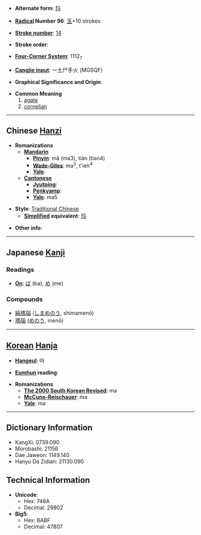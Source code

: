 * '''Alternate form''': [[玛]]

* '''[[Wiktionary:Chinese radical index| Radical]] Number 96''': [[Wiktionary:Chinese radical index 玉|玉]]+10 strokes

* '''[[Wiktionary:Chinese total strokes index|Stroke number]]''': [[Wiktionary:Chinese total strokes index 14|14]]

* '''Stroke order''': 

* '''[[Wiktionary:Chinese four corner index|Four-Corner System]]''': 1112<sub>7</sub>

* '''[[Wiktionary:Chinese Cangjie index|Cangjie input]]''': 一土尸手火 (MGSQF)

* '''Graphical Significance and Origin''': 

* '''Common Meaning'''
*# [[agate]]
*# [[cornelian]]

----

== Chinese [[Hanzi]] ==

* '''Romanizations'''
** '''[[Mandarin]]'''
*** '''[[Pinyin]]''': mǎ (ma3), tiàn (tian4)
*** '''[[Wade-Giles]]''': ma<sup>3</sup>, t'ien<sup>4</sup>
*** '''[[Yale]]''': 
** '''[[Cantonese]]'''
*** '''[[Jyutping]]''':
*** '''[[Penkyamp]]''': 
*** '''[[Yale]]''': ma5

* '''Style''': [[Traditional Chinese]] 
** '''[[Simplified Chinese|Simplified]] equivalent''': [[玛]]

* '''Other info''': 

----

== Japanese [[Kanji]] ==

===Readings===
* '''[[On]]''': [[ば]] (ba), [[め]] (me)
===Compounds===
*[[縞瑪瑙]] ([[しまめのう]], shimamenō)
*[[瑪瑙]] ([[めのう]], menō)
----

== [[Korean]] [[Hanja]] ==

* '''[[Hangeul]]''': 마

* '''[[Eumhun]] reading''': 

* '''Romanizations'''
** '''[[The 2000 South Korean Revised Romanization|The 2000 South Korean Revised]]''': ma
** '''[[McCune-Reischauer]]''': ma
** '''[[Yale]]''': ma

----

== Dictionary Information ==

* KangXi: 0739.090
* Morobashi: 21156
* Dae Jaweon: 1149.140
* Hanyu Da Zidian: 21130.090

== Technical Information ==

* '''Unicode''':
** Hex: 746A
** Decimal: 29802
* '''Big5''':
** Hex: BABF
** Decimal: 47807